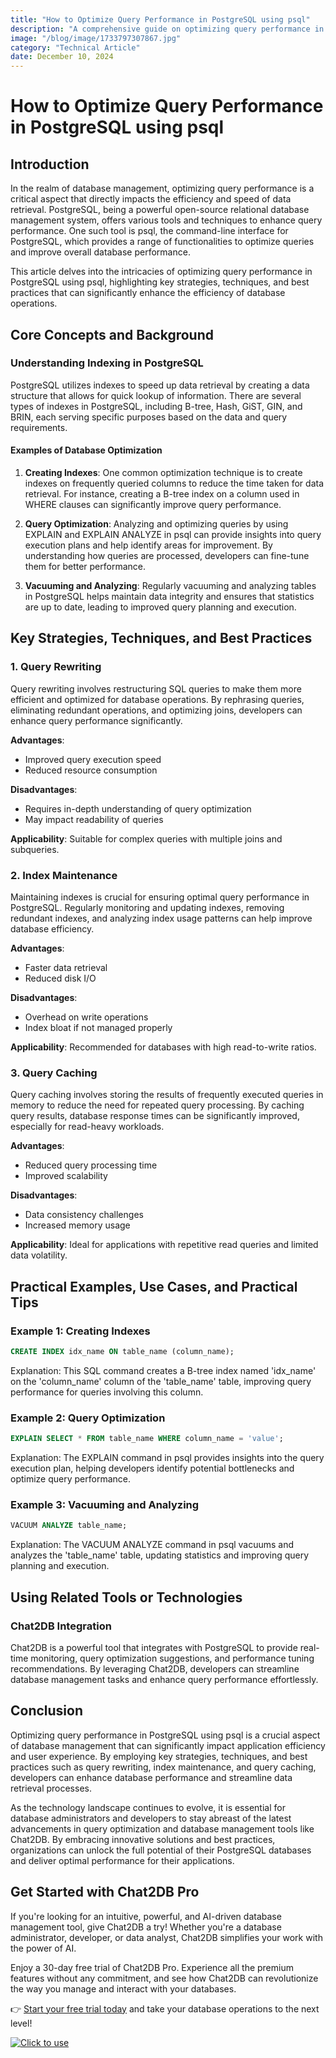 ```yaml
---
title: "How to Optimize Query Performance in PostgreSQL using psql"
description: "A comprehensive guide on optimizing query performance in PostgreSQL using psql, covering key strategies, techniques, and best practices."
image: "/blog/image/1733797307867.jpg"
category: "Technical Article"
date: December 10, 2024
---
```


# How to Optimize Query Performance in PostgreSQL using psql


<Authors date="December 10, 2024">
  <Author name="Rowan Hill" link="https://chat2db.ai" />
</Authors>

## Introduction

In the realm of database management, optimizing query performance is a critical aspect that directly impacts the efficiency and speed of data retrieval. PostgreSQL, being a powerful open-source relational database management system, offers various tools and techniques to enhance query performance. One such tool is psql, the command-line interface for PostgreSQL, which provides a range of functionalities to optimize queries and improve overall database performance.

This article delves into the intricacies of optimizing query performance in PostgreSQL using psql, highlighting key strategies, techniques, and best practices that can significantly enhance the efficiency of database operations.

## Core Concepts and Background

### Understanding Indexing in PostgreSQL

PostgreSQL utilizes indexes to speed up data retrieval by creating a data structure that allows for quick lookup of information. There are several types of indexes in PostgreSQL, including B-tree, Hash, GiST, GIN, and BRIN, each serving specific purposes based on the data and query requirements.

#### Examples of Database Optimization

1. **Creating Indexes**: One common optimization technique is to create indexes on frequently queried columns to reduce the time taken for data retrieval. For instance, creating a B-tree index on a column used in WHERE clauses can significantly improve query performance.

2. **Query Optimization**: Analyzing and optimizing queries by using EXPLAIN and EXPLAIN ANALYZE in psql can provide insights into query execution plans and help identify areas for improvement. By understanding how queries are processed, developers can fine-tune them for better performance.

3. **Vacuuming and Analyzing**: Regularly vacuuming and analyzing tables in PostgreSQL helps maintain data integrity and ensures that statistics are up to date, leading to improved query planning and execution.

## Key Strategies, Techniques, and Best Practices

### 1. Query Rewriting

Query rewriting involves restructuring SQL queries to make them more efficient and optimized for database operations. By rephrasing queries, eliminating redundant operations, and optimizing joins, developers can enhance query performance significantly.

**Advantages**:
- Improved query execution speed
- Reduced resource consumption

**Disadvantages**:
- Requires in-depth understanding of query optimization
- May impact readability of queries

**Applicability**: Suitable for complex queries with multiple joins and subqueries.

### 2. Index Maintenance

Maintaining indexes is crucial for ensuring optimal query performance in PostgreSQL. Regularly monitoring and updating indexes, removing redundant indexes, and analyzing index usage patterns can help improve database efficiency.

**Advantages**:
- Faster data retrieval
- Reduced disk I/O

**Disadvantages**:
- Overhead on write operations
- Index bloat if not managed properly

**Applicability**: Recommended for databases with high read-to-write ratios.

### 3. Query Caching

Query caching involves storing the results of frequently executed queries in memory to reduce the need for repeated query processing. By caching query results, database response times can be significantly improved, especially for read-heavy workloads.

**Advantages**:
- Reduced query processing time
- Improved scalability

**Disadvantages**:
- Data consistency challenges
- Increased memory usage

**Applicability**: Ideal for applications with repetitive read queries and limited data volatility.

## Practical Examples, Use Cases, and Practical Tips

### Example 1: Creating Indexes

```sql
CREATE INDEX idx_name ON table_name (column_name);
```

Explanation: This SQL command creates a B-tree index named 'idx_name' on the 'column_name' column of the 'table_name' table, improving query performance for queries involving this column.

### Example 2: Query Optimization

```sql
EXPLAIN SELECT * FROM table_name WHERE column_name = 'value';
```

Explanation: The EXPLAIN command in psql provides insights into the query execution plan, helping developers identify potential bottlenecks and optimize query performance.

### Example 3: Vacuuming and Analyzing

```sql
VACUUM ANALYZE table_name;
```

Explanation: The VACUUM ANALYZE command in psql vacuums and analyzes the 'table_name' table, updating statistics and improving query planning and execution.

## Using Related Tools or Technologies

### Chat2DB Integration

Chat2DB is a powerful tool that integrates with PostgreSQL to provide real-time monitoring, query optimization suggestions, and performance tuning recommendations. By leveraging Chat2DB, developers can streamline database management tasks and enhance query performance effortlessly.

## Conclusion

Optimizing query performance in PostgreSQL using psql is a crucial aspect of database management that can significantly impact application efficiency and user experience. By employing key strategies, techniques, and best practices such as query rewriting, index maintenance, and query caching, developers can enhance database performance and streamline data retrieval processes.

As the technology landscape continues to evolve, it is essential for database administrators and developers to stay abreast of the latest advancements in query optimization and database management tools like Chat2DB. By embracing innovative solutions and best practices, organizations can unlock the full potential of their PostgreSQL databases and deliver optimal performance for their applications.


## Get Started with Chat2DB Pro

If you're looking for an intuitive, powerful, and AI-driven database management tool, give Chat2DB a try! Whether you're a database administrator, developer, or data analyst, Chat2DB simplifies your work with the power of AI.

Enjoy a 30-day free trial of Chat2DB Pro. Experience all the premium features without any commitment, and see how Chat2DB can revolutionize the way you manage and interact with your databases.

👉 [Start your free trial today](https://chat2db.ai/pricing) and take your database operations to the next level!


[![Click to use](/image/blog/bg/chat2db.jpg)](https://chat2db.ai/)
